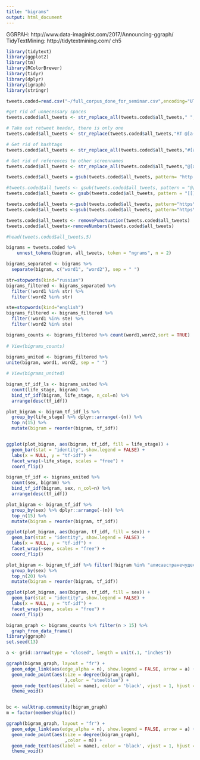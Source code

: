 ```yaml
---
title: "bigrams"
output: html_document
---
```



GGRPAH: http://www.data-imaginist.com/2017/Announcing-ggraph/
TidyTextMining: http://tidytextmining.com/ ch5

```r
library(tidytext)
library(ggplot2)
library(tm)
library(RColorBrewer)
library(tidyr)
library(dplyr)
library(igraph)
library(stringr)
```

```r
tweets.coded=read.csv("~/full_corpus_done_for_seminar.csv",encoding="UTF-8")

#get rid of unnecessary spaces
tweets.coded$all_tweets <- str_replace_all(tweets.coded$all_tweets," "," ")

# Take out retweet header, there is only one
tweets.coded$all_tweets <- str_replace(tweets.coded$all_tweets,"RT @[a-z,A-Z]*: ","")

# Get rid of hashtags
tweets.coded$all_tweets <- str_replace_all(tweets.coded$all_tweets,"#[a-z,A-Z]*","")

# Get rid of references to other screennames
tweets.coded$all_tweets <- str_replace_all(tweets.coded$all_tweets,"@[a-z,A-Z]*","")   

tweets.coded$all_tweets = gsub(tweets.coded$all_tweets, pattern= "http://t.co/[a-z,A-Z,0-9]*{8}", replacement="LINK")

#tweets.coded$all_tweets <- gsub(tweets.coded$all_tweets, pattern = "@[a-z,A-Z]*", replacement = "REPLY")
tweets.coded$all_tweets <- gsub(tweets.coded$all_tweets, pattern = "[[]id[0-9]+[|][^]]+[]]", replacement = "@user")

tweets.coded$all_tweets <-gsub(tweets.coded$all_tweets, pattern="https\\w+\\s+", replacement="link ")
tweets.coded$all_tweets <-gsub(tweets.coded$all_tweets, pattern="https\\w+\\s+", replacement="link ") # сработало только так

tweets.coded$all_tweets <- removePunctuation(tweets.coded$all_tweets)
tweets.coded$all_tweets<-removeNumbers(tweets.coded$all_tweets)

#head(tweets.coded$all_tweets,5)
```

```r
bigrams = tweets.coded %>%
    unnest_tokens(bigram, all_tweets, token = "ngrams", n = 2)
```

```r
bigrams_separated <- bigrams %>%
  separate(bigram, c("word1", "word2"), sep = " ")

str=stopwords(kind="russian")
bigrams_filtered <- bigrams_separated %>%
  filter(!word1 %in% str) %>%
  filter(!word2 %in% str)

ste=stopwords(kind="english")
bigrams_filtered <- bigrams_filtered %>%
  filter(!word1 %in% ste) %>%
  filter(!word2 %in% ste)

bigrams_counts <- bigrams_filtered %>% count(word1,word2,sort = TRUE)
  
# View(bigrams_counts)
  
bigrams_united <- bigrams_filtered %>%
unite(bigram, word1, word2, sep = " ")

# View(bigrams_united)
```

```r
bigram_tf_idf_ls <- bigrams_united %>%
  count(life_stage, bigram) %>%
  bind_tf_idf(bigram, life_stage, n_col=n) %>%
  arrange(desc(tf_idf))

```
```r
plot_bigram <- bigram_tf_idf_ls %>% 
  group_by(life_stage) %>% dplyr::arrange(-(n)) %>%
  top_n(15) %>%
  mutate(bigram = reorder(bigram, tf_idf))


ggplot(plot_bigram, aes(bigram, tf_idf, fill = life_stage)) +
  geom_bar(stat = "identity", show.legend = FALSE) +
  labs(x = NULL, y = "tf-idf") +
  facet_wrap(~life_stage, scales = "free") +
  coord_flip()
```

```r
bigram_tf_idf <- bigrams_united %>%
  count(sex, bigram) %>%
  bind_tf_idf(bigram, sex, n_col=n) %>%
  arrange(desc(tf_idf))

```
```r
plot_bigram <- bigram_tf_idf %>% 
  group_by(sex) %>% dplyr::arrange(-(n)) %>%
  top_n(15) %>%
  mutate(bigram = reorder(bigram, tf_idf))

ggplot(plot_bigram, aes(bigram, tf_idf, fill = sex)) +
  geom_bar(stat = "identity", show.legend = FALSE) +
  labs(x = NULL, y = "tf-idf") +
  facet_wrap(~sex, scales = "free") +
  coord_flip()
```

```r
plot_bigram <- bigram_tf_idf %>% filter(!bigram %in% "алисавстранечудес книги") %>% 
  group_by(sex) %>% 
  top_n(20) %>%
  mutate(bigram = reorder(bigram, tf_idf))

ggplot(plot_bigram, aes(bigram, tf_idf, fill = sex)) +
  geom_bar(stat = "identity", show.legend = FALSE) +
  labs(x = NULL, y = "tf-idf") +
  facet_wrap(~sex, scales = "free") +
  coord_flip()
```

```r
bigram_graph <- bigrams_counts %>% filter(n > 15) %>% 
  graph_from_data_frame()
library(ggraph)
set.seed(13)
```

```r
a <- grid::arrow(type = "closed", length = unit(.1, "inches"))

ggraph(bigram_graph, layout = "fr") +
  geom_edge_link(aes(edge_alpha = n), show.legend = FALSE, arrow = a) +
  geom_node_point(aes(size = degree(bigram_graph),
                      ),color = "steelblue") +
  geom_node_text(aes(label = name), color = 'black', vjust = 1, hjust = 1) +
  theme_void()


bc <- walktrap.community(bigram_graph)
m = factor(membership(bc))

ggraph(bigram_graph, layout = "fr") +
  geom_edge_link(aes(edge_alpha = n), show.legend = FALSE, arrow = a) +
  geom_node_point(aes(size = degree(bigram_graph),
                      ,color = m)) +
  geom_node_text(aes(label = name), color = 'black', vjust = 1, hjust = 1) +
  theme_void()
```